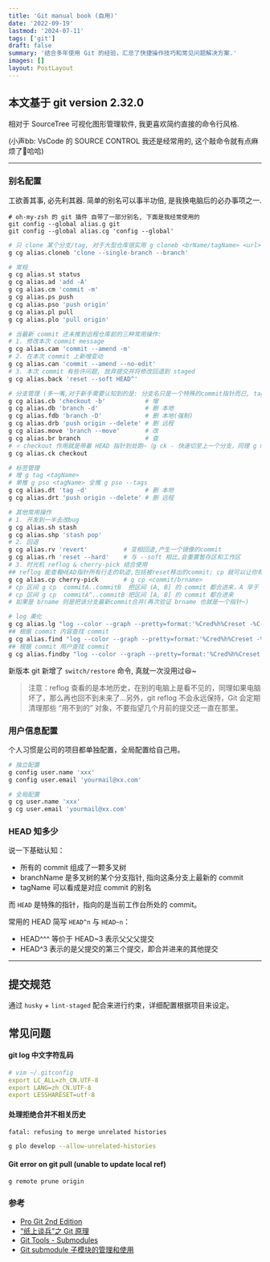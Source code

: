 ```yaml
---
title: 'Git manual book (自用)'
date: '2022-09-19'
lastmod: '2024-07-11'
tags: ['git']
draft: false
summary: '结合多年使用 Git 的经验，汇总了快捷操作技巧和常见问题解决方案.'
images: []
layout: PostLayout
---
```


## **本文基于 git version 2.32.0**

相对于 SourceTree 可视化图形管理软件, 我更喜欢简约直接的命令行风格.

(小声bb: VsCode 的 SOURCE CONTROL 我还是经常用的, 这个敲命令就有点麻烦了👿哈哈)

---

### 别名配置

工欲善其事, 必先利其器. 简单的别名可以事半功倍, 是我换电脑后的必办事项之一.

```sh:前置操作(复制进terminal回车即可)
# oh-my-zsh 的 git 插件 自带了一部分别名, 下面是我经常使用的
git config --global alias.g git
git config --global alias.cg 'config --global'
```

```sh
# 只 clone 某个分支/tag, 对于大型仓库很实用 g cloneb <brName/tagName> <url>
g cg alias.cloneb 'clone --single-branch --branch'

# 常规
g cg alias.st status
g cg alias.ad 'add -A'
g cg alias.cm 'commit -m'
g cg alias.ps push
g cg alias.pso 'push origin'
g cg alias.pl pull
g cg alias.plo 'pull origin'

# 当最新 commit 还未推到远程仓库前的三种常用操作:
# 1. 修改本次 commit message
g cg alias.cam 'commit --amend -m'
# 2. 在本次 commit 上新增变动
g cg alias.can 'commit --amend --no-edit'
# 3. 本次 commit 有些许问题, 放弃提交并将修改回退到 staged
g cg alias.back 'reset --soft HEAD^'

# 分支管理 (多一嘴,对于新手需要认知到的是: 分支名只是一个特殊的commit指针而已, tag 也一样❕)
g cg alias.cb 'checkout -b'           # 增
g cg alias.db 'branch -d'             # 删 本地
g cg alias.fdb 'branch -D'            # 删 本地(强制)
g cg alias.drb 'push origin --delete' # 删 远程
g cg alias.move 'branch --move'       # 改
g cg alias.br branch                  # 查
# ⭐️ checkout 作用就是带着 HEAD 指针到处跑~（g ck - 快速切至上一个分支，同理 g merge -）
g cg alias.ck checkout

# 标签管理
# 增 g tag <tagName>
# 单推 g pso <tagName> 全推 g pso --tags
g cg alias.dt 'tag -d'                # 删 本地
g cg alias.drt 'push origin --delete' # 删 远程

# 其他常用操作
# 1. 开发到一半去改bug
g cg alias.sh stash
g cg alias.shp 'stash pop'
# 2. 回退
g cg alias.rv 'revert'          # 变相回退,产生一个镜像的commit
g cg alias.rh 'reset --hard'    # 与 --soft 相比,会重置暂存区和工作区
# 3. 时光机 reflog & cherry-pick 结合使用
## reflog 能查看HEAD指针所有行走的轨迹,包括被reset移出的commit; cp 就可以让你有后悔药了~
g cg alias.cp cherry-pick       # g cp <commit/brname>
# cp 区间 g cp  commitA..commitB  把区间 (A, B] 的 commit 都合进来，A 早于 B 的
# cp 区间 g cp  commitA^..commitB 把区间 [A, B] 的 commit 都合进来
# 如果是 brname 则是把该分支最新commit合并(再次验证 brname 也就是一个指针~)

# log 美化
g cg alias.lg "log --color --graph --pretty=format:'%Cred%h%Creset -%C(yellow)%d%Creset %s %Cgreen(%cr) %C(bold blue)<%an>%Creset' --abbrev-commit"
## 根据 commit 内容查找 commit
g cg alias.find "log --color --graph --pretty=format:'%Cred%h%Creset -%C(yellow)%d%Creset %s %Cgreen(%cr) %C(bold blue)<%an>%Creset' --abbrev-commit --grep"
## 根据 commit 用户查找 commit
g cg alias.findby "log --color --graph --pretty=format:'%Cred%h%Creset -%C(yellow)%d%Creset %s %Cgreen(%cr) %C(bold blue)<%an>%Creset' --abbrev-commit --author"
```

新版本 git 新增了 `switch/restore` 命令, 真就一次没用过😆~

> 注意：reflog 查看的是本地历史，在别的电脑上是看不见的，同理如果电脑坏了，那么再也回不到未来了...另外，git reflog 不会永远保持，Git 会定期清理那些 “用不到的” 对象，不要指望几个月前的提交还一直在那里。

### 用户信息配置

个人习惯是公司的项目都单独配置，全局配置给自己用。

```sh
# 独立配置
g config user.name 'xxx'
g config user.email 'yourmail@xx.com'

# 全局配置
g cg user.name 'xxx'
g cg user.email 'yourmail@xx.com'
```

### HEAD 知多少

说一下基础认知：

- 所有的 commit 组成了一颗多叉树
- branchName 是多叉树的某个分支指针, 指向这条分支上最新的 commit
- tagName 可以看成是对应 commit 的别名

而 `HEAD` 是特殊的指针，指向的是当前工作台所处的 commit。

常用的 HEAD 简写 `HEAD^n` 与 `HEAD~n`：

- HEAD^^^ 等价于 HEAD~3 表示父父父提交
- HEAD^3 表示的是父提交的第三个提交，即合并进来的其他提交

---

## 提交规范

通过 `husky` + `lint-staged` 配合来进行约束，详细配置根据项目来设定。

## 常见问题

#### git log 中文字符乱码

```yml
# vim ~/.gitconfig
export LC_ALL=zh_CN.UTF-8
export LANG=zh_CN.UTF-8
export LESSHARESET=utf-8
```

#### 处理拒绝合并不相关历史

`fatal: refusing to merge unrelated histories`

```sh {lineNos=false}
g plo develop --allow-unrelated-histories
```

#### Git error on git pull (unable to update local ref)

```sh
g remote prune origin
```

### 参考

- [Pro Git 2nd Edition](https://git-scm.com)
- [“纸上谈兵”之 Git 原理](https://mp.weixin.qq.com/s/FSBEM2GqhpVJ6yw9FkxnGA)
- [Git Tools - Submodules](https://git-scm.com/book/en/v2/Git-Tools-Submodules)
- [Git submodule 子模块的管理和使用](https://www.jianshu.com/p/9000cd49822c)
